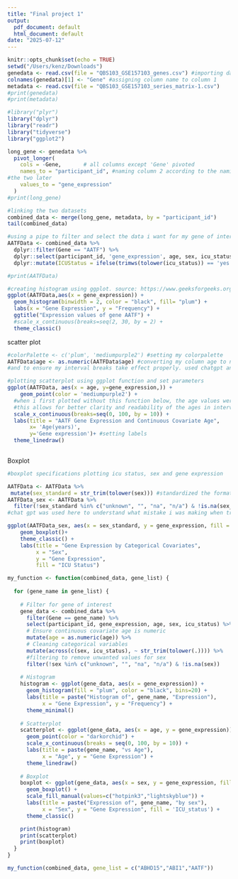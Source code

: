 ```yaml
---
title: "Final project 1"
output:
  pdf_document: default
  html_document: default
date: "2025-07-12"
---
```


```r
knitr::opts_chunk$set(echo = TRUE)
setwd("/Users/kenz/Downloads")
genedata <- read.csv(file = "QBS103_GSE157103_genes.csv") #importing dataset
colnames(genedata)[1] <- "Gene" #assigning column name to column 1
metadata <- read.csv(file = "QBS103_GSE157103_series_matrix-1.csv")
#print(genedata)
#print(metadata)
```


```r
#library("plyr")  
library("dplyr")
library("readr")
library("tidyverse")
library("ggplot2")
```
```r
long_gene <- genedata %>%
  pivot_longer(
    cols = -Gene,       # all columns except 'Gene' pivoted
    names_to = "participant_id", #naming column 2 according to the naming convention of my metadata in order to merge
#the two later
    values_to = "gene_expression"
  )
#print(long_gene)

#linking the two datasets
combined_data <- merge(long_gene, metadata, by = "participant_id")
tail(combined_data) 

#using a pipe to filter and select the data i want for my gene of interest AATF
AATFData <- combined_data %>%
  dplyr::filter(Gene == "AATF") %>%
  dplyr::select(participant_id, 'gene_expression', age, sex, icu_status) %>%
  dplyr::mutate(ICUStatus = ifelse(trimws(tolower(icu_status)) == 'yes', TRUE, FALSE))

#print(AATFData)
```


```r
#creating histogram using ggplot. source: https://www.geeksforgeeks.org/r-language/histogram-in-r-using-ggplot2/
ggplot(AATFData,aes(x = gene_expression)) +
  geom_histogram(binwidth = 2, color = "black", fill= "plum") +
  labs(x = "Gene Expression", y = "Frequency") +
  ggtitle("Expression values of gene AATF") +
  #scale_x_continuous(breaks=seq(2, 30, by = 2) +
  theme_classic()
```

scatter plot
```r
#colorPalette <- c('plum', 'mediumpurple2') #setting my colorpalette
AATFData$age <- as.numeric(AATFData$age) #converting my column age to numeric values to exclude NA values
#and to ensure my interval breaks take effect properly. used chatgpt and https://vrcacademy.com/tutorials/character-to-integer-r-dataframe/ to figure this out. 

#plotting scatterplot using ggplot function and set parameters
ggplot(AATFData, aes(x = age, y=gene_expression,)) +
    geom_point(color = 'mediumpurple2') +
  #when i first plotted without this function below, the age values were all over the place
  #this allows for better clarity and readability of the ages in intervals
  scale_x_continuous(breaks=seq(0, 100, by = 10)) + 
  labs(title = "AATF Gene Expression and Continuous Covariate Age", 
       x= 'Age(years)',
       y='Gene expression')+ #setting labels 
  theme_linedraw()
  

```
Boxplot
```r
#boxplot specifications plotting icu status, sex and gene expression

AATFData <- AATFData %>%
 mutate(sex_standard = str_trim(tolower(sex))) #standardized the format of sex column
AATFData_sex <- AATFData %>%
  filter(!sex_standard %in% c("unknown", "", "na", "n/a") & !is.na(sex_standard)) 
#chat gpt was used here to understand what mistake i was making when trying to filter out the unwanted sex characters

ggplot(AATFData_sex, aes(x = sex_standard, y = gene_expression, fill = icu_status)) +
    geom_boxplot()+
    theme_classic() +
    labs(title = "Gene Expression by Categorical Covariates",
         x = "Sex",
         y = "Gene Expression",
         fill = "ICU Status")

```

```r

my_function <- function(combined_data, gene_list) {
  
  for (gene_name in gene_list) {
    
    # Filter for gene of interest
    gene_data <- combined_data %>%
      filter(Gene == gene_name) %>%
      select(participant_id, gene_expression, age, sex, icu_status) %>%
      # Ensure continuous covariate age is numeric
      mutate(age = as.numeric(age)) %>%  
      # Cleaning categorical variables
      mutate(across(c(sex, icu_status), ~ str_trim(tolower(.)))) %>%
      #filtering to remove unwanted values for sex
      filter(!sex %in% c("unknown", "", "na", "n/a") & !is.na(sex))  
    
    # Histogram
    histogram <- ggplot(gene_data, aes(x = gene_expression)) +
      geom_histogram(fill = "plum", color = "black", bins=20) +
      labs(title = paste("Histogram of", gene_name, "Expression"),
           x = "Gene Expression", y = "Frequency") +
      theme_minimal()
    
    # Scatterplot
    scatterplot <- ggplot(gene_data, aes(x = age, y = gene_expression)) +
      geom_point(color = "darkorchid") +
      scale_x_continuous(breaks = seq(0, 100, by = 10)) +
      labs(title = paste(gene_name, "vs Age"),
           x = "Age", y = "Gene Expression") +
      theme_linedraw()
    
    # Boxplot 
    boxplot <- ggplot(gene_data, aes(x = sex, y = gene_expression, fill = icu_status)) +
      geom_boxplot() + 
      scale_fill_manual(values=c("hotpink3","lightskyblue")) +
      labs(title = paste("Expression of", gene_name, "by sex"),
           x = "Sex", y = "Gene Expression", fill = 'ICU_status') +
      theme_classic()

    print(histogram)
    print(scatterplot)
    print(boxplot)
  }
}

```


```r
my_function(combined_data, gene_list = c("ABHD15","ABI1","AATF"))
```